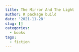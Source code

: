 ```yaml
---
title: The Mirror And The Light
author: R package build
date: '2021-11-28'
slug: []
categories:
  - books
tags:
  - fiction
---
```

